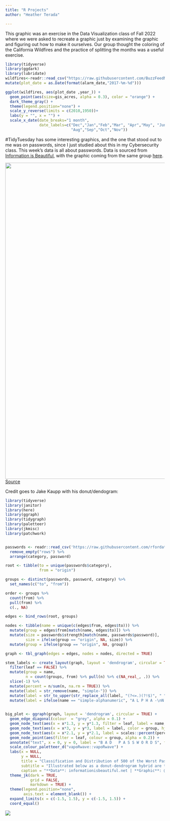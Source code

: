 ```yaml
---
title: "R Projects"
author: "Heather Terada"

---
```


This graphic was an exercise in the Data Visualization class of Fall 2022 where we were asked to recreate a graphic just by examining the graphic and figuring out how to make it ourselves.
Our group thought the coloring of the California Wildfires and the practice of splitting the months was a useful exercise.

```r
library(tidyverse)
library(ggdark)
library(lubridate)
wildfires<-readr::read_csv("https://raw.githubusercontent.com/BuzzFeedNews/2018-07-wildfire-trends/master/data/calfire_frap.csv") %>%
mutate(plot_date = as.Date(format(alarm_date,"2017-%m-%d")))

ggplot(wildfires, aes(plot_date ,year_)) +
  geom_point(aes(size=gis_acres, alpha = 0.3), color = "orange") +
  dark_theme_gray() +
  theme(legend.position="none") +
  scale_y_reverse(limits = c(2010,1950))+
  labs(y = "", x = "") +
  scale_x_date(date_breaks="1 month", 
               date_labels=c("Dec","Jan","Feb","Mar", "Apr","May", "Jun","Jul",
                             "Aug","Sep","Oct","Nov"))
```

#TidyTuesday has some interesting graphics, and the one that stood out to me was on passwords, since I just studied about this in my Cybersecurity class.
This week's data is all about passwords. Data is sourced from <a href="https://docs.google.com/spreadsheets/d/1cz7TDhm0ebVpySqbTvrHrD3WpxeyE4hLZtifWSnoNTQ/edit#gid=21" target="_blank">Information is Beautiful</a>, with the graphic coming from the same group <a href="https://twitter.com/infobeautiful/status/1216765612439019521?s=20" target="_blank">here</a>.

![](passwords.png){width=1000}
[Source](https://xkcd.com/936/)

Credit goes to Jake Kaupp with his donut/dendogram:

```r
library(tidyverse)
library(janitor)
library(here)
library(ggraph)
library(tidygraph)
library(paletteer)
library(jkmisc)
library(patchwork)


passwords <- readr::read_csv('https://raw.githubusercontent.com/rfordatascience/tidytuesday/master/data/2020/2020-01-14/passwords.csv') %>% 
  remove_empty("rows") %>% 
  arrange(category, password)

root <- tibble(to = unique(passwords$category),
               from = "origin")

groups <- distinct(passwords, password, category) %>% 
  set_names(c("to", "from")) 

order <- groups %>% 
  count(from) %>% 
  pull(from) %>% 
  c(., NA)

edges <- bind_rows(root, groups)

nodes <- tibble(name = unique(c(edges$from, edges$to))) %>% 
  mutate(group = edges$from[match(name, edges$to)]) %>% 
  mutate(size = passwords$strength[match(name, passwords$password)],
         size = ifelse(group == "origin", NA, size)) %>% 
  mutate(group = ifelse(group == "origin", NA, group)) 

graph <- tbl_graph(edges = edges, nodes = nodes, directed = TRUE)

stem_labels <- create_layout(graph, layout = 'dendrogram', circular = TRUE) %>% 
  filter(leaf == FALSE) %>% 
  mutate(group = name,
         n = count(groups, from) %>% pull(n) %>% c(NA_real_, .)) %>% 
  slice(-1) %>% 
  mutate(percent = n/sum(n, na.rm = TRUE)) %>% 
  mutate(label = str_remove(name, "simple-")) %>%
  mutate(label = str_to_upper(str_replace_all(label, "(?<=.)(?!$)", " "))) %>% 
  mutate(label = ifelse(name == "simple-alphanumeric", "A L P H A -\nN U M E R I C", label))
  

big_plot <- ggraph(graph, layout = 'dendrogram', circular = TRUE) + 
  geom_edge_diagonal(colour  = "grey", alpha = 0.1) +
  geom_node_text(aes(x = x*1.3, y = y*1.3, filter = leaf, label = name,  colour = group, angle = -((-node_angle(x, y)+90)%%180)+90,  hjust = ifelse(between(node_angle(x,y), 90, 270), 0, 1)), size = 2.2, family = "Lora") +
  geom_node_text(aes(x = x*3, y = y*3, label = label, color = group, hjust = ifelse(between(node_angle(x,y), 90, 270), 1, 0)), size = 5, family = "Oswald", data = stem_labels)  +
  geom_node_text(aes(x = x*2.1, y = y*2.1, label = scales::percent(percent), color = group, hjust = ifelse(between(node_angle(x,y), 90, 270), 1, 0)), size = 5, family = "Oswald", data = stem_labels)  +
  geom_node_point(aes(filter = leaf, colour = group, alpha = 0.2)) +
  annotate("text", x = 0, y = 0, label = "B A D   P A S S W O R D S", family = "Oswald", size = 10, color = "white") +
  scale_colour_paletteer_d("vapoRwave::vapoRwave") +
  labs(x = NULL, 
       y = NULL,
       title = "Classification and Distribution of 500 of the Worst Passwords",
       subtitle = "Illustrated below as a donut-dendrogram hybrid are the 500 passwords, classified.  An unsurpising 37% of bad passwords are proper names, followed by 16% of<br>cool-macho type bad passwords. Time to change your password Maverick.", 
       caption = "**Data**: informationisbeautiful.net | **Graphic**: @jakekaupp") +
  theme_jk(dark = TRUE, 
           grid = FALSE,
           markdown = TRUE) +
  theme(legend.position="none",
        axis.text = element_blank()) +
  expand_limits(x = c(-1.5, 1.5), y = c(-1.5, 1.5)) +
  coord_equal() 

```

![](tw3_plot.png)